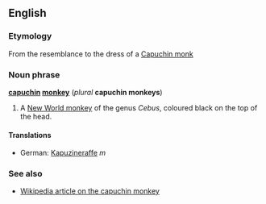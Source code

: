 ==English==
===Etymology===
From the resemblance to the dress of a [[Capuchin monk]]

===Noun phrase===
'''[[Capuchin|capuchin]] [[monkey]]''' (''plural'' '''capuchin monkeys''')

#A [[New World monkey]] of the genus ''Cebus'', coloured black on the top of the head.

====Translations====
*German: [[Kapuzineraffe]] ''m''

===See also===
*[[w:capuchin monkey|Wikipedia article on the capuchin monkey]]